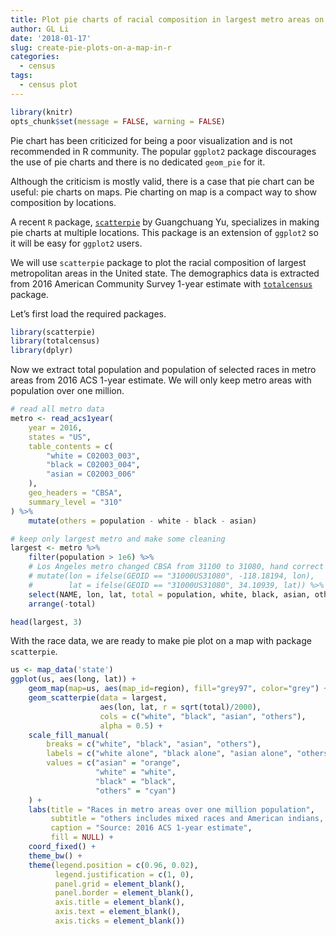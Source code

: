 ```yaml
---
title: Plot pie charts of racial composition in largest metro areas on a map in R
author: GL Li
date: '2018-01-17'
slug: create-pie-plots-on-a-map-in-r
categories:
  - census
tags:
  - census plot
---
```

```r
library(knitr)
opts_chunk$set(message = FALSE, warning = FALSE)
```


Pie chart has been criticized for being a poor visualization and is not recommended in R community. The popular `ggplot2` package discourages the use of pie charts and there is no dedicated `geom_pie` for it.

Although the criticism is mostly valid, there is a case that pie chart can be useful: pie charts on maps. Pie charting on map is a compact way to show composition by locations. 

A recent `R` package, [`scatterpie`](https://github.com/GuangchuangYu/scatterpie) by Guangchuang Yu, specializes in making pie charts at multiple locations. This package is an extension of `ggplot2` so it will be easy for `ggplot2` users.

We will use `scatterpie` package to plot the racial composition of largest metropolitan areas in the United state. The demographics data is extracted from 2016 American Community Survey 1-year estimate with [`totalcensus`](https://github.com/GL-Li/totalcensus) package.

Let's first load the required packages.
```r
library(scatterpie)
library(totalcensus)
library(dplyr)
```

Now we extract total population and population of selected races in metro areas from 2016 ACS 1-year estimate. We will only keep metro areas with population over one million. 
```r
# read all metro data
metro <- read_acs1year(
    year = 2016,
    states = "US",
    table_contents = c(
        "white = C02003_003", 
        "black = C02003_004", 
        "asian = C02003_006"
    ),
    geo_headers = "CBSA",
    summary_level = "310"
) %>%
    mutate(others = population - white - black - asian)

# keep only largest metro and make some cleaning
largest <- metro %>%
    filter(population > 1e6) %>%
    # Los Angeles metro changed CBSA from 31100 to 31080, hand correct the coordinate
    # mutate(lon = ifelse(GEOID == "31000US31080", -118.18194, lon),
    #        lat = ifelse(GEOID == "31000US31080", 34.10939, lat)) %>%
    select(NAME, lon, lat, total = population, white, black, asian, others) %>%
    arrange(-total)

head(largest, 3)
```

With the race data, we are ready to make pie plot on a map with package `scatterpie`.
```r
us <- map_data('state')
ggplot(us, aes(long, lat)) +
    geom_map(map=us, aes(map_id=region), fill="grey97", color="grey") +
    geom_scatterpie(data = largest, 
                    aes(lon, lat, r = sqrt(total)/2000),
                    cols = c("white", "black", "asian", "others"), 
                    alpha = 0.5) +
    scale_fill_manual(
        breaks = c("white", "black", "asian", "others"),
        labels = c("white alone", "black alone", "asian alone", "others"),
        values = c("asian" = "orange",
                   "white" = "white",
                   "black" = "black",
                   "others" = "cyan")
    ) +
    labs(title = "Races in metro areas over one million population",
         subtitle = "others includes mixed races and American indians, Alaska natives, native Hawaiians and pacific islanders",
         caption = "Source: 2016 ACS 1-year estimate",
         fill = NULL) +
    coord_fixed() +
    theme_bw() +
    theme(legend.position = c(0.96, 0.02),
          legend.justification = c(1, 0),
          panel.grid = element_blank(),
          panel.border = element_blank(),
          axis.title = element_blank(),
          axis.text = element_blank(),
          axis.ticks = element_blank())

```

